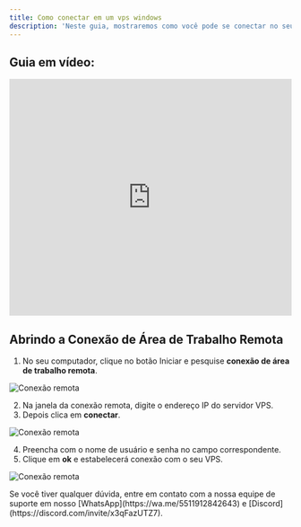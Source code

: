 ```yaml
---
title: Como conectar em um vps windows
description: 'Neste guia, mostraremos como você pode se conectar no seu VPS utilizando a conexão de área remota.'
---
```


## Guia em vídeo:
<iframe
  width="100%"
  height="422"
  src="https://www.youtube.com/embed/xP9LVfKfiEY?si=0W6Mnny2jv7dR0_h"
  title="YouTube video player"
  frameborder="0"
  allow="accelerometer; autoplay; clipboard-write; encrypted-media; gyroscope; picture-in-picture"
  allowfullscreen
></iframe>

## Abrindo a Conexão de Área de Trabalho Remota
1. No seu computador, clique no botão Iniciar e pesquise **conexão de área de trabalho remota**.

<img
  className="block"
  src="/images/conexao.png"
  alt="Conexão remota"
/>

2. Na janela da conexão remota, digite o endereço IP do servidor VPS.
3. Depois clica em **conectar**.

<img
  className="block"
  src="/images/conexao-remota.png"
  alt="Conexão remota"
/>

4. Preencha com o nome de usuário e senha no campo correspondente.
5. Clique em **ok** e estabelecerá conexão com o seu VPS.

<img
  className="block"
  src="/images/remota-2.png"
  alt="Conexão remota"
/>

<Check>
Se você tiver qualquer dúvida, entre em contato com a nossa equipe de suporte
em nosso [WhatsApp](https://wa.me/5511912842643) 
e [Discord](https://discord.com/invite/x3qFazUTZ7).
</Check>